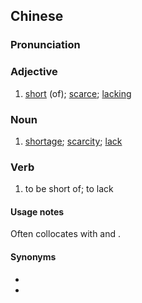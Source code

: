 {{also|匮乏}}
==Chinese==
{{zh-forms|s=匮乏}}

===Pronunciation===
{{zh-pron
|m=kuìfá
|c=gwai6 fat6
|cat=a,n
}}

===Adjective===
{{zh-adj}}

# [[short]] (of); [[scarce]]; [[lacking]]

===Noun===
{{zh-noun}}

# [[shortage]]; [[scarcity]]; [[lack]]

===Verb===
{{zh-verb}}

# to be short of; to lack

====Usage notes====
Often collocates with {{zh-l|資源}} and {{zh-l|人才}}.

====Synonyms====
* {{zh-l|缺乏}}
* {{zh-l|缺少}}
